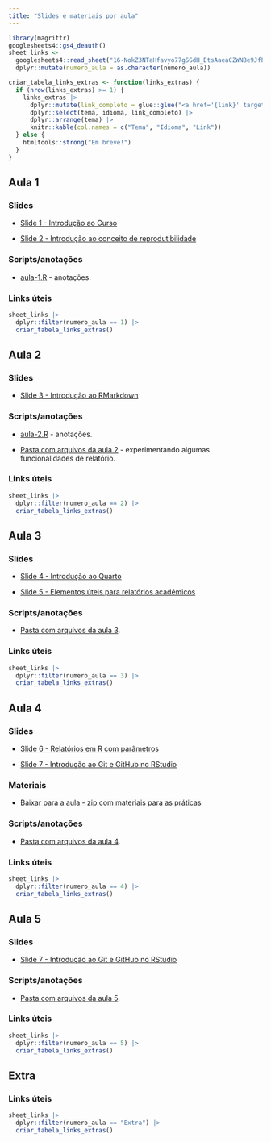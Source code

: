 ```yaml
---
title: "Slides e materiais por aula"
---
```


```r
library(magrittr)
googlesheets4::gs4_deauth()
sheet_links <-
  googlesheets4::read_sheet("16-NokZ3NTaHfavyo77gSGdH_EtsAaeaCZWNBe9JfPMA", sheet = "links-extras") |> 
  dplyr::mutate(numero_aula = as.character(numero_aula))

criar_tabela_links_extras <- function(links_extras) {
  if (nrow(links_extras) >= 1) {
    links_extras |>
      dplyr::mutate(link_completo = glue::glue("<a href='{link}' target='_blank'>{nome_link}</a>")) |>
      dplyr::select(tema, idioma, link_completo) |>
      dplyr::arrange(tema) |> 
      knitr::kable(col.names = c("Tema", "Idioma", "Link"))
  } else {
    htmltools::strong("Em breve!")
  }
}
```

## Aula 1

### Slides

-   [Slide 1 - Introdução ao Curso](https://beatrizmilz.github.io/2023-curso-de-verao-ime-usp-relatorios/slides/01-intro-curso.html)

-   [Slide 2 - Introdução ao conceito de reprodutibilidade](https://beatrizmilz.github.io/2023-curso-de-verao-ime-usp-relatorios/slides/02-reprodutibilidade.html)

### Scripts/anotações

-   [aula-1.R](https://github.com/beatrizmilz/2023-curso-de-verao-ime-usp-relatorios/blob/main/pratica/aula-1.R) - anotações.

### Links úteis

```r
sheet_links |>
  dplyr::filter(numero_aula == 1) |>
  criar_tabela_links_extras()
```

## Aula 2

### Slides

-   [Slide 3 - Introdução ao RMarkdown](https://beatrizmilz.github.io/2023-curso-de-verao-ime-usp-relatorios/slides/03-intro-rmarkdown.html)

### Scripts/anotações

-   [aula-2.R](https://github.com/beatrizmilz/2023-curso-de-verao-ime-usp-relatorios/blob/main/pratica/aula-2.R) - anotações.

-   [Pasta com arquivos da aula 2](https://github.com/beatrizmilz/2023-curso-de-verao-ime-usp-relatorios/blob/main/pratica/aula-2/) - experimentando algumas funcionalidades de relatório.

### Links úteis

```r
sheet_links |>
  dplyr::filter(numero_aula == 2) |>
  criar_tabela_links_extras()
```

## Aula 3

### Slides

-   [Slide 4 - Introdução ao Quarto](https://beatrizmilz.github.io/2023-curso-de-verao-ime-usp-relatorios/slides/04-intro-quarto.html)

-   [Slide 5 - Elementos úteis para relatórios acadêmicos](https://beatrizmilz.github.io/2023-curso-de-verao-ime-usp-relatorios/slides/05-elementos-acad.html)

### Scripts/anotações

-   [Pasta com arquivos da aula 3](https://github.com/beatrizmilz/2023-curso-de-verao-ime-usp-relatorios/blob/main/pratica/aula-3/).

### Links úteis

```r
sheet_links |>
  dplyr::filter(numero_aula == 3) |>
  criar_tabela_links_extras()
```

## Aula 4

### Slides

-   [Slide 6 - Relatórios em R com parâmetros](https://beatrizmilz.github.io/2023-curso-de-verao-ime-usp-relatorios/slides/06-parametros.html)

-   [Slide 7 - Introdução ao Git e GitHub no RStudio](https://beatrizmilz.github.io/2022-curso-de-verao-ime-usp-relatorios/slides/#80)

### Materiais

-   [Baixar para a aula - zip com materiais para as práticas](https://github.com/beatrizmilz/2023-curso-de-verao-ime-usp-relatorios/raw/main/materiais/pratica-aula-4.zip)

### Scripts/anotações

-   [Pasta com arquivos da aula 4](https://github.com/beatrizmilz/2023-curso-de-verao-ime-usp-relatorios/blob/main/pratica/aula-4/).

### Links úteis

```r
sheet_links |>
  dplyr::filter(numero_aula == 4) |>
  criar_tabela_links_extras()
```

## Aula 5

### Slides

-   [Slide 7 - Introdução ao Git e GitHub no RStudio](https://beatrizmilz.github.io/2022-curso-de-verao-ime-usp-relatorios/slides/#80)


### Scripts/anotações

-   [Pasta com arquivos da aula 5](https://github.com/beatrizmilz/2023-curso-de-verao-ime-usp-relatorios/blob/main/pratica/aula-5/).

### Links úteis

```r
sheet_links |>
  dplyr::filter(numero_aula == 5) |>
  criar_tabela_links_extras()
```



## Extra

### Links úteis

```r
sheet_links |>
  dplyr::filter(numero_aula == "Extra") |>
  criar_tabela_links_extras()
```
